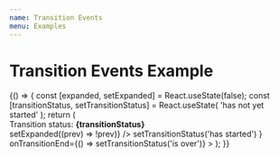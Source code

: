 ```yaml
---
name: Transition Events
menu: Examples
---
```



# Transition Events Example

<!-- prettier-ignore-file -->

<Playground>
    {() => {
        const [expanded, setExpanded] = React.useState(false);
        const [transitionStatus, setTransitionStatus] = React.useState(
            'has not yet started'
        );
        return (
            <Column>
                <div style={{ marginBottom: 10 }}>
                    <span>Transition status: </span>
                    <b>{transitionStatus}</b>
                </div>
                <Column style={{ maxWidth: 600, width: '100%' }}>
                    <ToggleButtonComponent
                        expanded={expanded}
                        onClick={() => setExpanded((prev) => !prev)}
                    />
                    <CollapsibleContent
                        expanded={expanded}
                        transitionDuration={'1.2s'}
                        onTransitionStart={() =>
                            setTransitionStatus('has started')
                        }
                        onTransitionEnd={() => setTransitionStatus('is over')}
                    >
                        <TextComponent />
                    </CollapsibleContent>
                </Column>
            </Column>
        );
    }}
</Playground>
